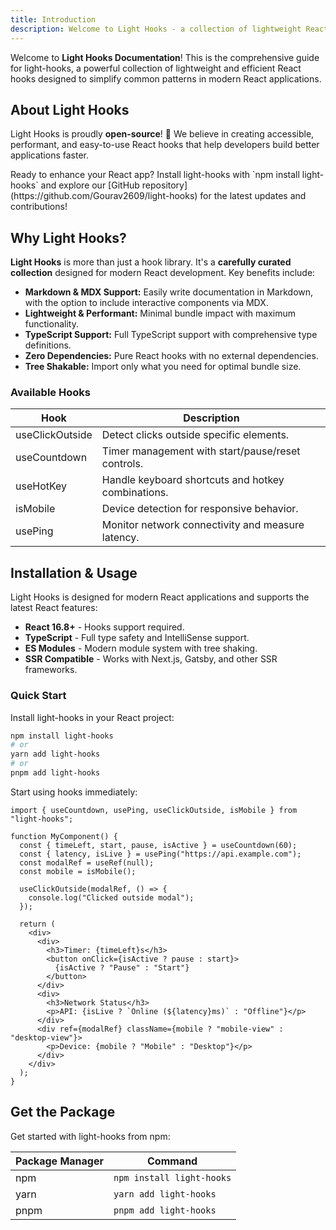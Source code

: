 ```yaml
---
title: Introduction
description: Welcome to Light Hooks - a collection of lightweight React hooks for modern applications.
---
```


Welcome to **Light Hooks Documentation**! This is the comprehensive guide for light-hooks, a powerful collection of lightweight and efficient React hooks designed to simplify common patterns in modern React applications.

## About Light Hooks

Light Hooks is proudly **open-source**! 🎉 We believe in creating accessible, performant, and easy-to-use React hooks that help developers build better applications faster.

<Note title="Get Started">
  Ready to enhance your React app? Install light-hooks with `npm install
  light-hooks` and explore our [GitHub
  repository](https://github.com/Gourav2609/light-hooks) for the latest updates
  and contributions!
</Note>

## Why Light Hooks?

**Light Hooks** is more than just a hook library. It's a **carefully curated collection** designed for modern React development. Key benefits include:

- **Markdown & MDX Support:** Easily write documentation in Markdown, with the option to include interactive components via MDX.
- **Lightweight & Performant:** Minimal bundle impact with maximum functionality.
- **TypeScript Support:** Full TypeScript support with comprehensive type definitions.
- **Zero Dependencies:** Pure React hooks with no external dependencies.
- **Tree Shakable:** Import only what you need for optimal bundle size.

### Available Hooks

| **Hook**        | **Description**                                    |
| --------------- | -------------------------------------------------- |
| useClickOutside | Detect clicks outside specific elements.           |
| useCountdown    | Timer management with start/pause/reset controls.  |
| useHotKey       | Handle keyboard shortcuts and hotkey combinations. |
| isMobile        | Device detection for responsive behavior.          |
| usePing         | Monitor network connectivity and measure latency.  |

## Installation & Usage

Light Hooks is designed for modern React applications and supports the latest React features:

- **React 16.8+** - Hooks support required.
- **TypeScript** - Full type safety and IntelliSense support.
- **ES Modules** - Modern module system with tree shaking.
- **SSR Compatible** - Works with Next.js, Gatsby, and other SSR frameworks.

### Quick Start

Install light-hooks in your React project:

```bash
npm install light-hooks
# or
yarn add light-hooks
# or
pnpm add light-hooks
```

Start using hooks immediately:

```tsx
import { useCountdown, usePing, useClickOutside, isMobile } from "light-hooks";

function MyComponent() {
  const { timeLeft, start, pause, isActive } = useCountdown(60);
  const { latency, isLive } = usePing("https://api.example.com");
  const modalRef = useRef(null);
  const mobile = isMobile();

  useClickOutside(modalRef, () => {
    console.log("Clicked outside modal");
  });

  return (
    <div>
      <div>
        <h3>Timer: {timeLeft}s</h3>
        <button onClick={isActive ? pause : start}>
          {isActive ? "Pause" : "Start"}
        </button>
      </div>
      <div>
        <h3>Network Status</h3>
        <p>API: {isLive ? `Online (${latency}ms)` : "Offline"}</p>
      </div>
      <div ref={modalRef} className={mobile ? "mobile-view" : "desktop-view"}>
        <p>Device: {mobile ? "Mobile" : "Desktop"}</p>
      </div>
    </div>
  );
}
```

## Get the Package

Get started with light-hooks from npm:

| Package Manager | Command                   |
| --------------- | ------------------------- |
| npm             | `npm install light-hooks` |
| yarn            | `yarn add light-hooks`    |
| pnpm            | `pnpm add light-hooks`    |
